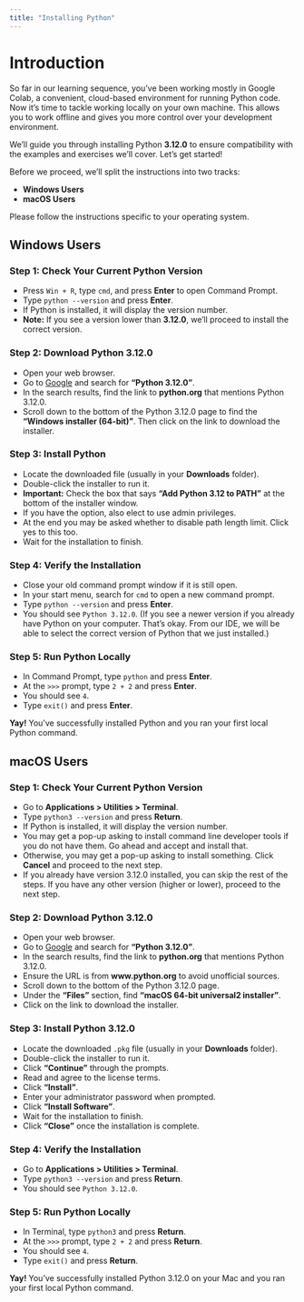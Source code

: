 ```yaml
---
title: "Installing Python"
---
```


# Introduction

So far in our learning sequence, you've been working mostly in Google Colab, a convenient, cloud-based environment for running Python code. Now it's time to tackle working locally on your own machine. This allows you to work offline and gives you more control over your development environment.

We'll guide you through installing Python **3.12.0** to ensure compatibility with the examples and exercises we'll cover. Let's get started!

Before we proceed, we'll split the instructions into two tracks:

- **Windows Users**
- **macOS Users**

Please follow the instructions specific to your operating system.

## Windows Users

### Step 1: Check Your Current Python Version

- Press `Win + R`, type `cmd`, and press **Enter** to open Command Prompt.
- Type `python --version` and press **Enter**.
- If Python is installed, it will display the version number.
- **Note:** If you see a version lower than **3.12.0**, we'll proceed to install the correct version.

### Step 2: Download Python 3.12.0

- Open your web browser.
- Go to [Google](https://www.google.com) and search for **"Python 3.12.0"**.
- In the search results, find the link to **python.org** that mentions Python 3.12.0.
- Scroll down to the bottom of the Python 3.12.0 page to find the **"Windows installer (64-bit)"**. Then click on the link to download the installer.

### Step 3: Install Python

- Locate the downloaded file (usually in your **Downloads** folder).
- Double-click the installer to run it.
- **Important:** Check the box that says **"Add Python 3.12 to PATH"** at the bottom of the installer window.
- If you have the option, also elect to use admin privileges.
- At the end you may be asked whether to disable path length limit. Click yes to this too.
- Wait for the installation to finish.

### Step 4: Verify the Installation

- Close your old command prompt window if it is still open.
- In your start menu, search for `cmd` to open a new command prompt.
- Type `python --version` and press **Enter**.
- You should see `Python 3.12.0`. (If you see a newer version if you already have Python on your computer. That's okay. From our IDE, we will be able to select the correct version of Python that we just installed.)

### Step 5: Run Python Locally

- In Command Prompt, type `python` and press **Enter**.
- At the `>>>` prompt, type `2 + 2` and press **Enter**.
- You should see `4`.
- Type `exit()` and press **Enter**.

**Yay!** You've successfully installed Python and you ran your first local Python command.

## macOS Users

### Step 1: Check Your Current Python Version

- Go to **Applications > Utilities > Terminal**.
- Type `python3 --version` and press **Return**.
- If Python is installed, it will display the version number.
- You may get a pop-up asking to install command line developer tools if you do not have them. Go ahead and accept and install that.
- Otherwise, you may get a pop-up asking to install something. Click **Cancel** and proceed to the next step.
- If you already have version 3.12.0 installed, you can skip the rest of the steps. If you have any other version (higher or lower), proceed to the next step.

### Step 2: Download Python 3.12.0

- Open your web browser.
- Go to [Google](https://www.google.com) and search for **"Python 3.12.0"**.
- In the search results, find the link to **python.org** that mentions Python 3.12.0.
- Ensure the URL is from **www.python.org** to avoid unofficial sources.
- Scroll down to the bottom of the Python 3.12.0 page.
- Under the **"Files"** section, find **"macOS 64-bit universal2 installer"**.
- Click on the link to download the installer.

### Step 3: Install Python 3.12.0

- Locate the downloaded `.pkg` file (usually in your **Downloads** folder).
- Double-click the installer to run it.
- Click **"Continue"** through the prompts.
- Read and agree to the license terms.
- Click **"Install"**.
- Enter your administrator password when prompted.
- Click **"Install Software"**.
- Wait for the installation to finish.
- Click **"Close"** once the installation is complete.

### Step 4: Verify the Installation

- Go to **Applications > Utilities > Terminal**.
- Type `python3 --version` and press **Return**.
- You should see `Python 3.12.0`.

### Step 5: Run Python Locally

- In Terminal, type `python3` and press **Return**.
- At the `>>>` prompt, type `2 + 2` and press **Return**.
- You should see `4`.
- Type `exit()` and press **Return**.

**Yay!** You've successfully installed Python 3.12.0 on your Mac and you ran your first local Python command.